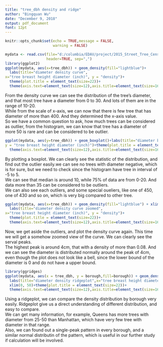 ---
title: "tree_dbh density and ridge"
author: "Bingquan Wu"
date: "December 9, 2018"
output: pdf_document
font: 12pt
---

```{r setup, include=FALSE}
knitr::opts_chunk$set(echo = TRUE,message = FALSE,
                      warning = FALSE)
```

```{r}
mydata <- read.csv(file="d:/columbia/EDAV/project/2015_Street_Tree_Census_-_Tree_Data.csv",
                   header=TRUE, sep=",")
library(ggplot2)
ggplot(mydata, aes(x=tree_dbh)) + geom_density(fill="lightblue")+
  labs(title="diameter density curve",
x="tree breast height diameter (inch)", y = "density")+
  theme(plot.title = element_text(size=22))+
  theme(axis.text=element_text(size=12),axis.title=element_text(size=16))
```

From the density curve we can see the distribution of the tree's diameter, and that most tree have a diameter from 0 to 30. And lots of them are in the range of 10-20.\
While from the scale of x-axis, we can now that there is few tree that has diameter of more than 400. And they determined the x-axis value.\
So we have a common question to ask, how much trees can be considered as outlier, from the histogram, we can know that tree has a diameter of more 50 is rare and can be considered to be outlier.

```{r}
ggplot(mydata, aes(y=tree_dbh)) + geom_boxplot()+labs(title="diameter barplot", 
y = "tree breast height diameter (inch)")+theme(plot.title = element_text(size=22))+
  theme(axis.text=element_text(size=12),axis.title=element_text(size=16))
```

By plotting a boxplot. We can clearly see the statistic of the distribution, and find out the outlier easily.we can see no trees with diameter negative, which is for sure, but we need to check since the histogram have tree in interval of -5 to 5.\
We can see that median is around 10, while 75% of data are from 0-20. And data more than 35 can be considered to be outliers.\
We can also see each outliers, and some special oueliers, like one of 450, one of 430 and so on, which is very big compared to other tree.

```{r}
ggplot(mydata, aes(x=tree_dbh)) + geom_density(fill="lightblue") + xlim(0, 50)+
  labs(title="diameter density curve zoomed",
x="tree breast height diameter (inch)", y = "density")+ 
  theme(plot.title = element_text(size=22))+
  theme(axis.text=element_text(size=12),axis.title=element_text(size=16))
```

Now, we get aside the outliers, and plot the density curve again. This time we will get a somehow zoomed view of the curve. We can clearly see the serval peaks.\
The highest peak is around 4cm, that with a density of more than 0.08. And we can see the diameter is distributed normally around the peak of 4cm, even though the plot does not look like a bell, since the lower bound of the diameter is 0 and do not have a upper bound.

```{r}
library(ggridges)
ggplot(mydata, aes(x = tree_dbh, y = borough,fill=borough)) + geom_density_ridges()+
  labs(title="diameter density ridgeplot",x="tree breast height diameter (inch)", y = "borough")+
  xlim(0, 50)+theme(plot.title = element_text(size=22))+
  theme(axis.text=element_text(size=12),axis.title=element_text(size=16))
```

Using a ridgeplot, we can compare the density distribution by borough very easily. Ridgeplot give us a direct understanding of different distribution, and easy to compare.\
We can get many information, for example, Queens has more trees with diameter from 25-50 than Manhattan, which have very few tree with diameter in that range. \
Also, we can found out a single-peak pattern in every borough, and a similar normal distributin of the pattern, which is useful in our further study if calculation will be involved.\
